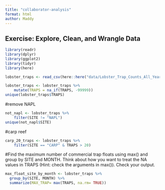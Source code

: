 ```yaml
---
title: "collaborator-analysis"
format: html
author: Maddy
---
```

## Exercise: Explore, Clean, and Wrangle Data

```r
library(readr)
library(dplyr)
library(ggplot2)
library(tidyr)
library(here)
```

```r
lobster_traps <- read_csv(here::here("data/Lobster_Trap_Counts_All_Years_20210519.csv"))
```

```r
lobster_traps <- lobster_traps %>% 
    mutate(TRAPS = na_if(TRAPS, -99999))
unique(lobster_traps$TRAPS)
```
#remove NAPL
```r
not_napl <- lobster_traps %>% 
    filter(SITE != "NAPL")
unique(not_napl$SITE)
```

#carp reef
```r
carp_20_traps <- lobster_traps %>% 
    filter(SITE == "CARP" & TRAPS > 20)
```

#Find the maximum number of commercial trap floats using max() and group by SITE and MONTH. Think about how you want to treat the NA values in TRAPS (Hint: check the arguments in max()). Check your output.

```r
max_float_site_by_month <- lobster_traps %>% 
  group_by(SITE, MONTH) %>% 
  summarize(MAX_TRAP= max(TRAPS, na.rm= TRUE)) 
```
